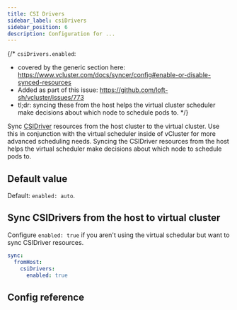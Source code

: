 ```yaml
---
title: CSI Drivers
sidebar_label: csiDrivers
sidebar_position: 6
description: Configuration for ...
---
```



{/*
`csiDrivers.enabled`:
- covered by the generic section here: https://www.vcluster.com/docs/syncer/config#enable-or-disable-synced-resources
- Added as part of this issue: https://github.com/loft-sh/vcluster/issues/773
- tl;dr: syncing these from the host helps the virtual cluster scheduler make decisions about which node to schedule pods to.
*/}


Sync [CSIDriver](https://kubernetes.io/blog/2019/01/15/container-storage-interface-ga/) resources from the host cluster to the virtual cluster. Use this in conjunction with the virtual scheduler inside of vCluster for more advanced scheduling needs. Syncing the CSIDriver resources from the host helps the virtual scheduler make decisions about which node to schedule pods to.

## Default value

Default: `enabled: auto`. 

<DefaultNote/>

## Sync CSIDrivers from the host to virtual cluster

Configure `enabled: true` if you aren't using the virtual schedular but want to sync CSIDriver resources.


```YAML
sync:
  fromHost:
    csiDrivers:
      enabled: true
```

## Config reference

<EnableSwitch/>
